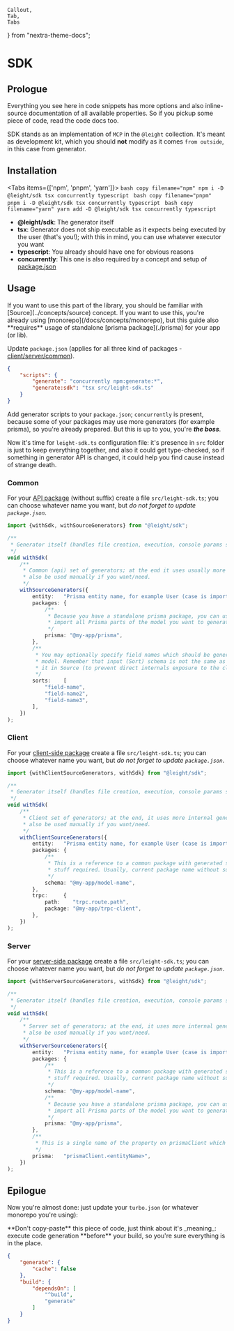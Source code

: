     Callout,
    Tab,
    Tabs
} from "nextra-theme-docs";

# SDK

## Prologue

<Callout type="info" emoji="ℹ️">
    Everything you see here in code snippets has more options and also inline-source documentation of all available properties. So
    if you pickup some piece of code, read the code docs too.
</Callout>

SDK stands as an implementation of `MCP` in the `@leight` collection. It's meant as development kit, which you should **not** modify
as it comes `from outside`, in this case from generator.

## Installation

<Tabs items={['npm', 'pnpm', 'yarn']}>
    <Tab>
        ```bash copy filename="npm"
        npm i -D @leight/sdk tsx concurrently typescript
        ```
    </Tab>
    <Tab>
        ```bash copy filename="pnpm"
        pnpm i -D @leight/sdk tsx concurrently typescript
        ```
    </Tab>
    <Tab>
        ```bash copy filename="yarn"
        yarn add -D @leight/sdk tsx concurrently typescript
        ```
    </Tab>
</Tabs>

- **@leight/sdk**: The generator itself
- **tsx**: Generator does not ship executable as it expects being executed by the user (that's you!); with this in mind, you can use whatever executor you want
- **typescript**: You already should have one for obvious reasons
- **concurrently**: This one is also required by a concept and setup of [package.json](../concepts/package.json)

## Usage

<Callout type="info" emoji="ℹ️">
    If you want to use this part of the library, you should be familiar with [Source](../concepts/source) concept.
</Callout>

<Callout>
    If you want to use this, you're already using [monorepo](/docs/concepts/monorepo), but this guide also **requires** usage of standalone [prisma package](./prisma) for your app (or lib).
</Callout>

Update `package.json` (applies for all three kind of packages - [client/server/common](/docs/concepts/code-splitting)).

```json copy
{
    "scripts": {
        "generate": "concurrently npm:generate:*",
        "generate:sdk": "tsx src/leight-sdk.ts"
    }
}
```

Add generator scripts to your `package.json`; `concurrently` is present, because some of your packages may use more generators (for example prisma), so you're already prepared. But this is up to you, you're
_**the boss**_.

Now it's time for `leight-sdk.ts` configuration file: it's presence in `src` folder is just to keep everything together, and also it could get type-checked, so if something in generator API is changed, it could
help you find cause instead of strange death.

### Common

For your [API package](/docs/concepts/code-splitting#the-others) (without suffix) create a file `src/leight-sdk.ts`; you can choose whatever name you want, but _do not forget to update `package.json`_.

```ts filename="src/leight-sdk.ts" copy
import {withSdk, withSourceGenerators} from "@leight/sdk";

/**
 * Generator itself (handles file creation, execution, console params stuff and others...)
 */
void withSdk(
	/**
     * Common (api) set of generators; at the end it uses usually more internal generators, which could
     * also be used manually if you want/need.
     */
	withSourceGenerators({
        entity:   "Prisma entity name, for example User (case is important); this is used to generate Schemas",
        packages: {
            /**
             * Because you have a standalone prisma package, you can use it here, so generator can properly
             * import all Prisma parts of the model you want to generate.
             */
            prisma: "@my-app/prisma",
        },
        /**
         * You may optionally specify field names which should be generated in your SortSchema for the given
         * model. Remember that input (Sort) schema is not the same as OrderBy in Prisma, you have to handle
         * it in Source (to prevent direct internals exposure to the client).
         */
        sorts:    [
            "field-name",
            "field-name2",
            "field-name3",
        ],
    })
);
```

### Client

For your [client-side package](/docs/concepts/code-splitting#client) create a file `src/leight-sdk.ts`; you can choose whatever name you want, but _do not forget to update `package.json`_.

```ts filename="src/leight-sdk.ts" copy
import {withClientSourceGenerators, withSdk} from "@leight/sdk";

/**
 * Generator itself (handles file creation, execution, console params stuff and others...)
 */
void withSdk(
	/**
     * Client set of generators; at the end, it uses more internal generators, which could
     * also be used manually if you want/need.
     */
	withClientSourceGenerators({
        entity:   "Prisma entity name, for example User (case is important); this is used to generate Schemas",
        packages: {
            /**
             * This is a reference to a common package with generated schemas, interfaces and other
             * stuff required. Usually, current package name without suffix.
             */
            schema: "@my-app/model-name",
        },
        trpc:     {
            path:    "trpc.route.path",
            package: "@my-app/trpc-client",
        },
    })
);
```

### Server

For your [server-side package](/docs/concepts/code-splitting#server) create a file `src/leight-sdk.ts`; you can choose whatever name you want, but _do not forget to update `package.json`_.

```ts filename="src/leight-sdk.ts" copy
import {withServerSourceGenerators, withSdk} from "@leight/sdk";

/**
 * Generator itself (handles file creation, execution, console params stuff and others...)
 */
void withSdk(
	/**
     * Server set of generators; at the end, it uses more internal generators, which could
     * also be used manually if you want/need.
     */
	withServerSourceGenerators({
        entity:   "Prisma entity name, for example User (case is important); this is used to generate Schemas",
        packages: {
            /**
             * This is a reference to a common package with generated schemas, interfaces and other
             * stuff required. Usually, current package name without suffix.
             */
            schema: "@my-app/model-name",
            /**
             * Because you have a standalone prisma package, you can use it here, so generator can properly
             * import all Prisma parts of the model you want to generate.
             */
            prisma: "@my-app/prisma",
        },
        /**
         * This is a single name of the property on prismaClient which will be generated into the Source.
         */
        prisma:   "prismaClient.<entityName>",
    })
);
```

## Epilogue

Now you're almost done: just update your `turbo.json` (or whatever monorepo you're using):

<Callout type="info" emoji="ℹ️">
    **Don't copy-paste** this piece of code, just think about it's _meaning_: execute code generation **before** your build, so you're sure
    everything is in the place.
</Callout>

```json filename="turbo.json"
{
    "generate": {
        "cache": false
    },
    "build": {
        "dependsOn": [
            "^build",
            "generate"
        ]
    }
}
```
